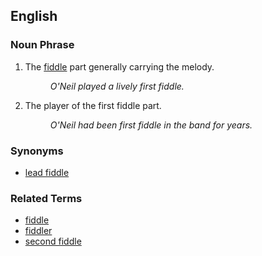 ==English==

===Noun Phrase===
# The [[fiddle]] part generally carrying the melody.
#: ''O'Neil played a lively first fiddle.''
# The player of the first fiddle part.
#: ''O'Neil had been first fiddle in the band for years.''

===Synonyms===
*[[lead fiddle]]

===Related Terms===
*[[fiddle]]
*[[fiddler]]
*[[second fiddle]]